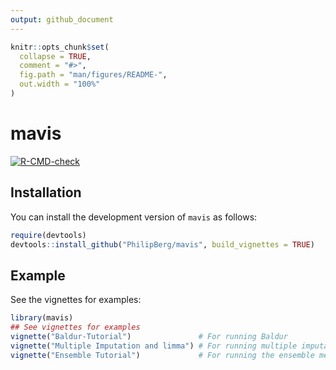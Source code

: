 ```yaml
---
output: github_document
---
```


<!-- README.md is generated from README.Rmd. Please edit that file -->

```r
knitr::opts_chunk$set(
  collapse = TRUE,
  comment = "#>",
  fig.path = "man/figures/README-",
  out.width = "100%"
)
```


# mavis

<!-- badges: start -->
[![R-CMD-check](https://github.com/PhilipBerg/mavis/actions/workflows/R-CMD-check.yaml/badge.svg)](https://github.com/PhilipBerg/mavis/actions/workflows/R-CMD-check.yaml)
<!-- badges: end -->

## Installation
You can install the development version of `mavis` as follows:
```r
require(devtools)
devtools::install_github("PhilipBerg/mavis", build_vignettes = TRUE)
```

## Example

See the vignettes for examples:
```r
library(mavis)
## See vignettes for examples
vignette("Baldur-Tutorial")               # For running Baldur
vignette("Multiple Imputation and limma") # For running multiple imputation and limma
vignette("Ensemble Tutorial")             # For running the ensemble method
```
